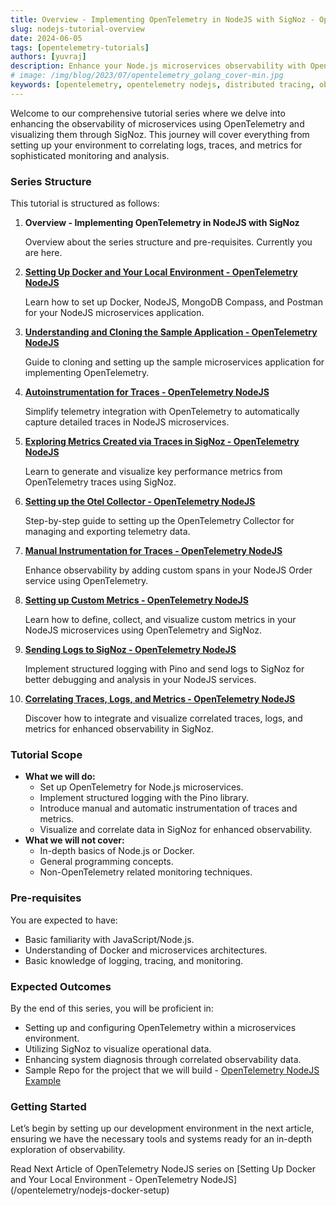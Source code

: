 ```yaml
---
title: Overview - Implementing OpenTelemetry in NodeJS with SigNoz - OpenTelemetry NodeJS 
slug: nodejs-tutorial-overview
date: 2024-06-05
tags: [opentelemetry-tutorials]
authors: [yuvraj]
description: Enhance your Node.js microservices observability with OpenTelemetry and SigNoz. Learn setup, auto/manual instrumentation, and data correlation for superior monitoring....
# image: /img/blog/2023/07/opentelemetry_golang_cover-min.jpg
keywords: [opentelemetry, opentelemetry nodejs, distributed tracing, observability, nodejs application monitoring, nodejs instrumentation, signoz]
---
```


<head>
  <link rel="canonical" href="https://signoz.io/opentelemetry/nodejs-tutorial-overview/"/>
</head>

Welcome to our comprehensive tutorial series where we delve into enhancing the observability of microservices using OpenTelemetry and visualizing them through SigNoz. This journey will cover everything from setting up your environment to correlating logs, traces, and metrics for sophisticated monitoring and analysis.

### **Series Structure**

This tutorial is structured as follows:

1. **Overview - Implementing OpenTelemetry in NodeJS with SigNoz**

   Overview about the series structure and pre-requisites. Currently you are here.

2. **[Setting Up Docker and Your Local Environment - OpenTelemetry NodeJS](/opentelemetry/nodejs-docker-setup)**

   Learn how to set up Docker, NodeJS, MongoDB Compass, and Postman for your NodeJS microservices application.

3. **[Understanding and Cloning the Sample Application - OpenTelemetry NodeJS](/opentelemetry/nodejs-clone-application)**

   Guide to cloning and setting up the sample microservices application for implementing OpenTelemetry.

4. **[Autoinstrumentation for Traces - OpenTelemetry NodeJS](/opentelemetry/autoinstrumented-tracing-nodejs)**

   Simplify telemetry integration with OpenTelemetry to automatically capture detailed traces in NodeJS microservices.

5. **[Exploring Metrics Created via Traces in SigNoz - OpenTelemetry NodeJS](/opentelemetry/metrics-nodejs)**

   Learn to generate and visualize key performance metrics from OpenTelemetry traces using SigNoz.

6. **[Setting up the Otel Collector - OpenTelemetry NodeJS](/opentelemetry/collector-nodejs)**

   Step-by-step guide to setting up the OpenTelemetry Collector for managing and exporting telemetry data.

7. **[Manual Instrumentation for Traces - OpenTelemetry NodeJS](/opentelemetry/add-manual-span-to-traces-nodejs)**

   Enhance observability by adding custom spans in your NodeJS Order service using OpenTelemetry.

8. **[Setting up Custom Metrics - OpenTelemetry NodeJS](/opentelemetry/custom-metrics-nodejs)**

   Learn how to define, collect, and visualize custom metrics in your NodeJS microservices using OpenTelemetry and SigNoz.

9. **[Sending Logs to SigNoz - OpenTelemetry NodeJS](/opentelemetry/logging-nodejs)**

   Implement structured logging with Pino and send logs to SigNoz for better debugging and analysis in your NodeJS services.

10. **[Correlating Traces, Logs, and Metrics - OpenTelemetry NodeJS](/opentelemetry/correlating-traces-logs-metrics-nodejs)**

    Discover how to integrate and visualize correlated traces, logs, and metrics for enhanced observability in SigNoz.

### **Tutorial Scope**

- **What we will do:**
    - Set up OpenTelemetry for Node.js microservices.
    - Implement structured logging with the Pino library.
    - Introduce manual and automatic instrumentation of traces and metrics.
    - Visualize and correlate data in SigNoz for enhanced observability.
- **What we will not cover:**
    - In-depth basics of Node.js or Docker.
    - General programming concepts.
    - Non-OpenTelemetry related monitoring techniques.

### **Pre-requisites**

You are expected to have:

- Basic familiarity with JavaScript/Node.js.
- Understanding of Docker and microservices architectures.
- Basic knowledge of logging, tracing, and monitoring.

### **Expected Outcomes**

By the end of this series, you will be proficient in:

- Setting up and configuring OpenTelemetry within a microservices environment.
- Utilizing SigNoz to visualize operational data.
- Enhancing system diagnosis through correlated observability data.
- Sample Repo for the project that we will build - [OpenTelemetry NodeJS Example](https://github.com/SigNoz/opentelemetry-nodejs-example)

### **Getting Started**

Let’s begin by setting up our development environment in the next article, ensuring we have the necessary tools and systems ready for an in-depth exploration of observability.

<Admonition type="info">
Read Next Article of OpenTelemetry NodeJS series on [Setting Up Docker and Your Local Environment - OpenTelemetry NodeJS](/opentelemetry/nodejs-docker-setup)
</Admonition>